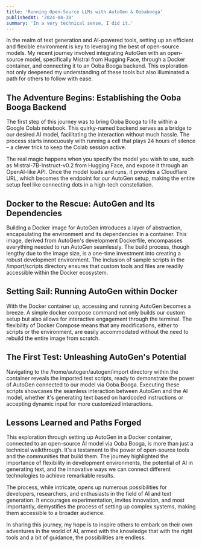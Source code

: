 ```yaml
---
title: 'Running Open-Source LLMs with AutoGen & Oobabooga'
publishedAt: '2024-04-30'
summary: 'In a very technical sense, I did it.'
---
```


In the realm of text generation and AI-powered tools, setting up an efficient and flexible environment is key to leveraging the best of open-source models. My recent journey involved integrating AutoGen with an open-source model, specifically Mistral from Hugging Face, through a Docker container, and connecting it to an Ooba Booga backend. This exploration not only deepened my understanding of these tools but also illuminated a path for others to follow with ease.

## The Adventure Begins: Establishing the Ooba Booga Backend

The first step of this journey was to bring Ooba Booga to life within a Google Colab notebook. This quirky-named backend serves as a bridge to our desired AI model, facilitating the interaction without much hassle. The process starts innocuously with running a cell that plays 24 hours of silence – a clever trick to keep the Colab session active.

The real magic happens when you specify the model you wish to use, such as Mistral-7B-Instruct-v0.2 from Hugging Face, and expose it through an OpenAI-like API. Once the model loads and runs, it provides a Cloudflare URL, which becomes the endpoint for our AutoGen setup, making the entire setup feel like connecting dots in a high-tech constellation.

## Docker to the Rescue: AutoGen and Its Dependencies

Building a Docker image for AutoGen introduces a layer of abstraction, encapsulating the environment and its dependencies in a container. This image, derived from AutoGen's development Dockerfile, encompasses everything needed to run AutoGen seamlessly. The build process, though lengthy due to the image size, is a one-time investment into creating a robust development environment. The inclusion of sample scripts in the /import/scripts directory ensures that custom tools and files are readily accessible within the Docker ecosystem.

## Setting Sail: Running AutoGen within Docker

With the Docker container up, accessing and running AutoGen becomes a breeze. A simple docker compose command not only builds our custom setup but also allows for interactive engagement through the terminal. The flexibility of Docker Compose means that any modifications, either to scripts or the environment, are easily accommodated without the need to rebuild the entire image from scratch.

## The First Test: Unleashing AutoGen's Potential

Navigating to the /home/autogen/autogen/import directory within the container reveals the imported test scripts, ready to demonstrate the power of AutoGen connected to our model via Ooba Booga. Executing these scripts showcases the seamless interaction between AutoGen and the AI model, whether it's generating text based on hardcoded instructions or accepting dynamic input for more customized interactions.

## Lessons Learned and Paths Forged

This exploration through setting up AutoGen in a Docker container, connected to an open-source AI model via Ooba Booga, is more than just a technical walkthrough. It's a testament to the power of open-source tools and the communities that build them. The journey highlighted the importance of flexibility in development environments, the potential of AI in generating text, and the innovative ways we can connect different technologies to achieve remarkable results.

The process, while intricate, opens up numerous possibilities for developers, researchers, and enthusiasts in the field of AI and text generation. It encourages experimentation, invites innovation, and most importantly, demystifies the process of setting up complex systems, making them accessible to a broader audience.

In sharing this journey, my hope is to inspire others to embark on their own adventures in the world of AI, armed with the knowledge that with the right tools and a bit of guidance, the possibilities are endless.